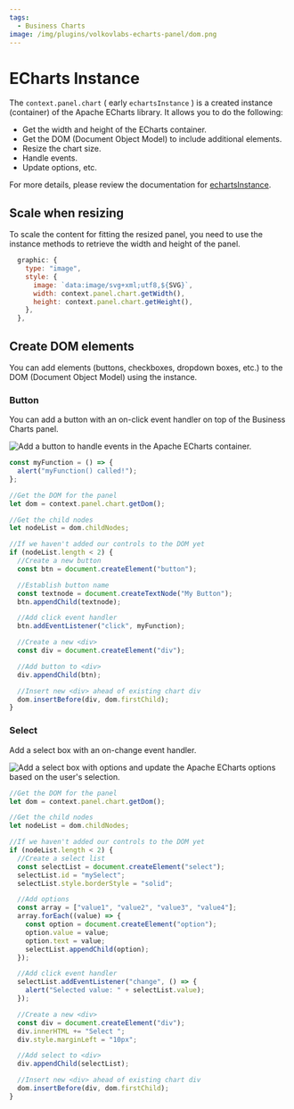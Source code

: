 ```yaml
---
tags:
  - Business Charts
image: /img/plugins/volkovlabs-echarts-panel/dom.png
---
```



# ECharts Instance

The `context.panel.chart` ( early `echartsInstance` ) is a created instance (container) of the Apache ECharts library. It allows you to do the following:

- Get the width and height of the ECharts container.
- Get the DOM (Document Object Model) to include additional elements.
- Resize the chart size.
- Handle events.
- Update options, etc.

For more details, please review the documentation for [echartsInstance](https://echarts.apache.org/en/api.html#echartsInstance).

## Scale when resizing

To scale the content for fitting the resized panel, you need to use the instance methods to retrieve the width and height of the panel.

```js
  graphic: {
    type: "image",
    style: {
      image: `data:image/svg+xml;utf8,${SVG}`,
      width: context.panel.chart.getWidth(),
      height: context.panel.chart.getHeight(),
    },
  },
```

## Create DOM elements

You can add elements (buttons, checkboxes, dropdown boxes, etc.) to the DOM (Document Object Model) using the instance.

### Button

You can add a button with an on-click event handler on top of the Business Charts panel.

<Image
  title="Add a button to handle events in the Apache ECharts container."
  src="/img/plugins/volkovlabs-echarts-panel/dom.png"
/>

```js
const myFunction = () => {
  alert("myFunction() called!");
};

//Get the DOM for the panel
let dom = context.panel.chart.getDom();

//Get the child nodes
let nodeList = dom.childNodes;

//If we haven't added our controls to the DOM yet
if (nodeList.length < 2) {
  //Create a new button
  const btn = document.createElement("button");

  //Establish button name
  const textnode = document.createTextNode("My Button");
  btn.appendChild(textnode);

  //Add click event handler
  btn.addEventListener("click", myFunction);

  //Create a new <div>
  const div = document.createElement("div");

  //Add button to <div>
  div.appendChild(btn);

  //Insert new <div> ahead of existing chart div
  dom.insertBefore(div, dom.firstChild);
}
```

### Select

Add a select box with an on-change event handler.

<Image
  title="Add a select box with options and update the Apache ECharts options based on the user's selection."
  src="/img/plugins/volkovlabs-echarts-panel/select.png"
/>

```js
//Get the DOM for the panel
let dom = context.panel.chart.getDom();

//Get the child nodes
let nodeList = dom.childNodes;

//If we haven't added our controls to the DOM yet
if (nodeList.length < 2) {
  //Create a select list
  const selectList = document.createElement("select");
  selectList.id = "mySelect";
  selectList.style.borderStyle = "solid";

  //Add options
  const array = ["value1", "value2", "value3", "value4"];
  array.forEach((value) => {
    const option = document.createElement("option");
    option.value = value;
    option.text = value;
    selectList.appendChild(option);
  });

  //Add click event handler
  selectList.addEventListener("change", () => {
    alert("Selected value: " + selectList.value);
  });

  //Create a new <div>
  const div = document.createElement("div");
  div.innerHTML += "Select ";
  div.style.marginLeft = "10px";

  //Add select to <div>
  div.appendChild(selectList);

  //Insert new <div> ahead of existing chart div
  dom.insertBefore(div, dom.firstChild);
}
```

<BlogPost
  href="http://localhost:3100/blog/echarts-panel-6.0.0-20240520/"
  title="Shared Crosshair and EventBus. This article additionally describes the possibility of using ECharts Instance, Grafana Events, Extended Result."
  src="/img/blog/2024-05-20-echarts-shared-crosshair-and-eventbus/banner.png"
/>
